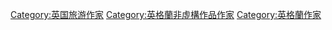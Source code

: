 [[Category:英国旅游作家|Category:英国旅游作家]]
[[Category:英格蘭非虛構作品作家|Category:英格蘭非虛構作品作家]]
[[Category:英格蘭作家|Category:英格蘭作家]]